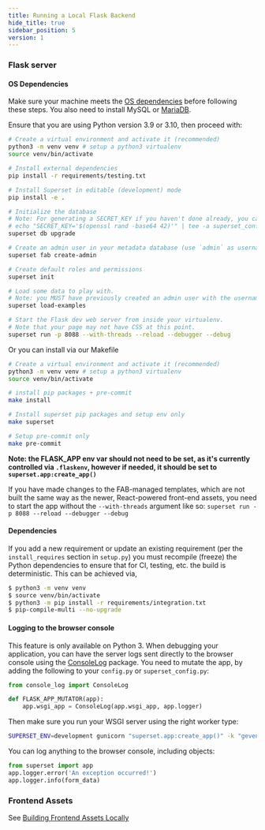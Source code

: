 ```yaml
---
title: Running a Local Flask Backend
hide_title: true
sidebar_position: 5
version: 1
---
```


### Flask server

#### OS Dependencies

Make sure your machine meets the [OS dependencies](/docs/installation/installing-superset-from-scratch#os-dependencies) before following these steps.
You also need to install MySQL or [MariaDB](https://mariadb.com/downloads).

Ensure that you are using Python version 3.9 or 3.10, then proceed with:

```bash
# Create a virtual environment and activate it (recommended)
python3 -m venv venv # setup a python3 virtualenv
source venv/bin/activate

# Install external dependencies
pip install -r requirements/testing.txt

# Install Superset in editable (development) mode
pip install -e .

# Initialize the database
# Note: For generating a SECRET_KEY if you haven't done already, you can use the command:
# echo "SECRET_KEY='$(openssl rand -base64 42)'" | tee -a superset_config.py
superset db upgrade

# Create an admin user in your metadata database (use `admin` as username to be able to load the examples)
superset fab create-admin

# Create default roles and permissions
superset init

# Load some data to play with.
# Note: you MUST have previously created an admin user with the username `admin` for this command to work.
superset load-examples

# Start the Flask dev web server from inside your virtualenv.
# Note that your page may not have CSS at this point.
superset run -p 8088 --with-threads --reload --debugger --debug
```

Or you can install via our Makefile

```bash
# Create a virtual environment and activate it (recommended)
python3 -m venv venv # setup a python3 virtualenv
source venv/bin/activate

# install pip packages + pre-commit
make install

# Install superset pip packages and setup env only
make superset

# Setup pre-commit only
make pre-commit
```

**Note: the FLASK_APP env var should not need to be set, as it's currently controlled
via `.flaskenv`, however if needed, it should be set to `superset.app:create_app()`**

If you have made changes to the FAB-managed templates, which are not built the same way as the newer, React-powered front-end assets, you need to start the app without the `--with-threads` argument like so:
`superset run -p 8088 --reload --debugger --debug`

#### Dependencies

If you add a new requirement or update an existing requirement (per the `install_requires` section in `setup.py`) you must recompile (freeze) the Python dependencies to ensure that for CI, testing, etc. the build is deterministic. This can be achieved via,

```bash
$ python3 -m venv venv
$ source venv/bin/activate
$ python3 -m pip install -r requirements/integration.txt
$ pip-compile-multi --no-upgrade
```

#### Logging to the browser console

This feature is only available on Python 3. When debugging your application, you can have the server logs sent directly to the browser console using the [ConsoleLog](https://github.com/betodealmeida/consolelog) package. You need to mutate the app, by adding the following to your `config.py` or `superset_config.py`:

```python
from console_log import ConsoleLog

def FLASK_APP_MUTATOR(app):
    app.wsgi_app = ConsoleLog(app.wsgi_app, app.logger)
```

Then make sure you run your WSGI server using the right worker type:

```bash
SUPERSET_ENV=development gunicorn "superset.app:create_app()" -k "geventwebsocket.gunicorn.workers.GeventWebSocketWorker" -b 127.0.0.1:8088 --reload
```

You can log anything to the browser console, including objects:

```python
from superset import app
app.logger.error('An exception occurred!')
app.logger.info(form_data)
```

### Frontend Assets

See [Building Frontend Assets Locally](https://github.com/apache/superset/blob/master/CONTRIBUTING.md#frontend)
